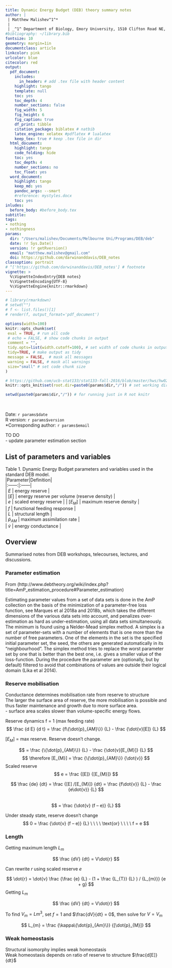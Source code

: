 ```yaml
---
title: Dynamic Energy Budget (DEB) theory summary notes
author: |
 | Matthew Malishev^1^*  
 |
 | _^1^ Department of Biology, Emory University, 1510 Clifton Road NE, Atlanta, GA, USA, 30322_
#bibliography: ~/library.bib
fontsize: 10
geometry: margin=1in
documentclass: article
linkcolor: pink
urlcolor: blue
citecolor: red
output:
  pdf_document:
    includes:
      in_header: # add .tex file with header content
    highlight: tango
    template: null
    toc: yes
    toc_depth: 4
    number_sections: false
    fig_width: 5
    fig_height: 6
    fig_caption: true
    df_print: tibble 
    citation_package: biblatex # natbib
    latex_engine: xelatex #pdflatex # lualatex
    keep_tex: true # keep .tex file in dir 
  html_document:
    highlight: tango
    code_folding: hide
    toc: yes
    toc_depth: 4
    number_sections: no
    toc_float: yes
  word_document:
    highlight: tango
    keep_md: yes
    pandoc_args: --smart
    #reference: mystyles.docx
    toc: yes
inludes:
  before_body: #before_body.tex
subtitle: 
tags:
- nothing
- nothingness
params: 
  dir: "/Users/malishev/Documents/Melbourne Uni/Programs/DEB/deb"
  date: !r Sys.Date()
  version: !r getRversion()
  email: "matthew.malishev@gmail.com"
  doi: https://github.com/darwinanddavis/DEB_notes
classoption: portrait
# ^['https://github.com/darwinanddavis/DEB_notes'] # footnote
vignette: >
  %\VignetteIndexEntry{DEB notes}
  %\VignetteEncoding{UTF-8}
  %\VignetteEngine{knitr::rmarkdown}
---
```


<script type="text/x-mathjax-config">
  MathJax.Hub.Config({ TeX: { equationNumbers: {autoNumber: "all"} } });
</script>

```r
# library(rmarkdown)
# setwd("")
# f <- list.files()[1]
# render(f, output_format='pdf_document')
```

```r
options(width=100)
knitr::opts_chunk$set(
 eval = TRUE, # run all code
 # echo = FALSE, # show code chunks in output 
 comment = "",
 tidy.opts=list(width.cutoff=100), # set width of code chunks in output
 tidy=TRUE, # make output as tidy
 message = FALSE,  # mask all messages
 warning = FALSE, # mask all warnings 
 size="small" # set code chunk size
)

# https://github.com/ucb-stat133/stat133-fall-2016/blob/master/hws/hw02-tables-ggplot.Rmd
knitr::opts_knit$set(root.dir=paste0(params$dir,"/")) # set working dir

setwd(paste0(params$dir,"/")) # for running just in R not knitr
```

\  

Date: `r params$date`  
R version: `r params$version`  
*Corresponding author: `r params$email`  

TO DO  
- update parameter estimation section  


\newpage  

## List of parameters and variables  

Table 1. Dynamic Energy Budget parameters and variables used in the standard DEB model.      
|Parameter|Definition|    
|:------:|:------|  
| $E$ | energy reserve |  
| $[E]$ | energy reserve per volume (reserve density) |  
| $e$ | scaled energy reserve |
| $[E_M]$ | maximum reserve density |    
| $f$ | functional feeding response |  
| $L$ | structural length |   
| $\dot{p}_{AM}$ | maximum assimilation rate |  
| $\dot{v}$ | energy conductance |       

\newpage  

## Overview   

Summarised notes from DEB workshops, telecourses, lectures, and discussions.  

### Parameter estimation 

From (http://www.debtheory.org/wiki/index.php?title=AmP_estimation_procedure#Parameter_estimation)    

Estimating parameter values from a set of data sets is done in the AmP collection on the basis of the minimization of a parameter-free loss function, see Marques et al 2018a and 2018b, which takes the different dimensions of the various data sets into account, and penalizes over-estimation as hard as under-estimation, using all data sets simultaneously. The minimum is found using a Nelder-Mead simplex method. A simplex is a set of parameter-sets with a number of elements that is one more than the number of free parameters. One of the elements in the set is the specified initial parameter set, the seed, the others are generated automatically in its "neighbourhood". The simplex method tries to replace the worst parameter set by one that is better than the best one, i.e. gives a smaller value of the loss-function. During the procedure the parameter are (optionally, but by default) filtered to avoid that combinations of values are outside their logical domain (Lika et al 2014).

### Reserve mobilisation  
Conductance determines mobilisation rate from reserve to structure  
The larger the surface area of reserve, the more mobilisation is possible and thus faster maintenance and growth due to more surface area.  
- surface area scales slower than volume-specific energy flows.     

Reserve dynamics
f = 1 (max feeding rate)  
$$
\frac
  {d E}
  {d t}  
  = \frac
  {f\{\dot{p}_{AM}\}}
  {L}  
  - \frac  
  {\dot{v}[E]}  
  {L}   
$$

$[E_{M}]$ = max reserve. Reserve doesn’t change.

$$
= \frac
  {\{\dot{p}_{AM}\}}
  {L} - 
  \frac
  {\dot{v}[E_{M}]}
  {L}    
$$
$$
\therefore 
[E_{M}]
= \frac
  {\{\dot{p}_{AM}\}}
  {\dot{v}}
$$
Scaled reserve
$$
e =
\frac
{[E]}
{[E_{M}]}  
$$

$$
\frac
{de}
{dt}
= \frac
{[E] /[E_{M}]}
{dt} 
= \frac
{f\dot{v}}
{L}  - 
\frac
{e\dot{v}}
{L}     
$$  
$$
= \frac
{\dot{v} (f – e)}
{L} 
$$

Under steady state, reserve doesn’t change   
$$
0 =
\frac
{\dot{v} (f – e)}
{L}
\ \ \ \
\text{or}
\ \ \ \ f = e
$$

### Length  
  
Getting maximum length $L_{m}$      

$$
\frac
{dV}
{dt}
= V\dot{r}  
$$

Can rewrite $r$ using scaled reserve $e$

$$
\dot{r} = 
\dot{v}
\frac
{\frac
{e}
{L} - 
(1 + \frac
{L_{T}} 
{L}
) /
{L_{m}}}
{e + g}
$$
Getting $L_{m}$    

$$
\frac
{dV}
{dt} = 
V\dot{r}
$$

To find $V_{m} = Lm^{3}$, set $f = 1$ and $\frac{dV}{dt} = 0$, then solve for $V = V_{m}$    
  
$$
L_{m}
=
\frac
{\kappa\{\dot{p}_{Am}\}}
{[\dot{p}_{M}]}
$$
  
### Weak homeostasis  
Structural isomorphy implies weak homeostasis  
Weak homeostasis depends on ratio of reserve to structure $\frac{d[E]}{dt}$  





